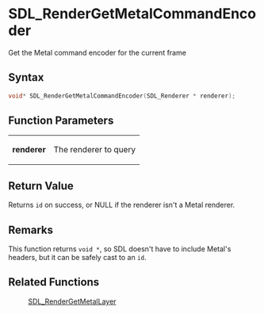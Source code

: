 = SDL_RenderGetMetalCommandEncoder =

Get the Metal command encoder for the current frame 

== Syntax ==

<syntaxhighlight lang='c'>
void* SDL_RenderGetMetalCommandEncoder(SDL_Renderer * renderer);
</syntaxhighlight>

== Function Parameters ==

{|
|'''renderer'''
|The renderer to query
|}

== Return Value ==

Returns <code>id<MTLRenderCommandEncoder></code> on success, or NULL if the
renderer isn't a Metal renderer.

== Remarks ==

This function returns <code>void *</code>, so SDL doesn't have to include
Metal's headers, but it can be safely cast to an
<code>id<MTLRenderCommandEncoder></code>.

== Related Functions ==

:[[SDL_RenderGetMetalLayer]]



